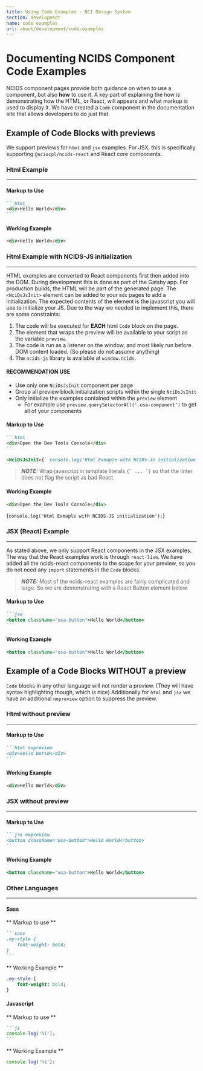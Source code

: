 ```yaml
---
title: Using Code Examples - NCI Design System
section: development
name: code examples
url: about/development/code-examples
---
```


# Documenting NCIDS Component Code Examples

NCIDS component pages provide both guidance on when to use a component, but also **how** to use it. A key part of explaining the how is demonstrating how the HTML, or React, will appears and what markup is used to display it. We have created a `Code` component in the documentation site that allows developers to do just that.

## Example of Code Blocks with previews

We support previews for `html` and `jsx` examples. For JSX, this is specifically supporting `@nciocpl/ncids-react` and React core components.

### Html Example

---

#### Markup to Use

````markdown
```html
<div>Hello World</div>
```
````

#### Working Example

```html
<div>Hello World</div>
```

### Html Example with NCIDS-JS initialization

---

HTML examples are converted to React components first then added into the DOM. During development this is done as part of the Gatsby app. For production builds, the HTML will be part of the generated page. The `<NciDsJsInit>` element can be added to your `mdx` pages to add a initialization. The expected contents of the element is the javascript you will use to initialize your JS. Due to the way we needed to implement this, there are some constraints:

1. The code will be executed for **EACH** html `Code` block on the page.
2. The element that wraps the preview will be available to your script as the variable `preview`.
3. The code is run as a listener on the window, and most likely run before DOM content loaded. (So please do not assume anything)
4. The `ncids-js` library is available at `window.ncids`.

#### RECOMMENDATION USE

- Use only one `NciDsJsInit` component per page
- Group all preview block initialization scripts within the single `NciDsJsInit`
- Only initialize the examples contained within the `preview` element
  - For example use `preview.querySelectorAll('.usa-component')` to get all of your components

#### Markup to Use

````markdown
```html
<div>Open the Dev Tools Console</div>
```

<NciDsJsInit>{` console.log('Html Exmaple with NCIDS-JS initialization');`}</NciDsJsInit>
````

> **_NOTE:_** Wrap javascript in template literals `` {` ... `} `` so that the linter does not flag the script as bad React.

#### Working Example

```html
<div>Open the Dev Tools Console</div>
```

<NciDsJsInit>{`
	console.log('Html Exmaple with NCIDS-JS initialization');
`}</NciDsJsInit>

### JSX (React) Example

---

As stated above, we only support React components in the JSX examples. The way that the React examples work is through `react-live`. We have added all the ncids-react components to the scope for your preview, so you do not need any `import` statements in the `Code` blocks.

> **_NOTE:_** Most of the ncids-react examples are fairly complicated and large. So we are demonstrating with a React Button element below.

#### Markup to Use

````markdown
```jsx
<button className="usa-button">Hello World</button>
```
````

#### Working Example

```jsx
<button className="usa-button">Hello World</button>
```

## Example of a Code Blocks WITHOUT a preview

`Code` blocks in any other language will not render a preview. (They will have syntax highlighting though, which is nice) Additionally for `html` and `jsx` we have an additional `nopreview` option to suppress the preview.

### Html without preview

---

#### Markup to Use

````markdown
```html nopreview
<div>Hello World</div>
```
````

#### Working Example

```html
<div>Hello World</div>
```

### JSX without preview

---

#### Markup to Use

````markdown
```jsx nopreview
<button className="usa-button">Hello World</button>
```
````

#### Working Example

```jsx nopreview
<button className="usa-button">Hello World</button>
```

### Other Languages

---

#### Sass

** Markup to use **

````markdown
```sass
.my-style {
	font-weight: bold;
}
```
````

** Working Example **

```sass
.my-style {
	font-weight: bold;
}
```

#### Javascript

** Markup to use **

````markdown
```js
console.log('hi');
```
````

** Working Example **

```js
console.log('hi');
```
